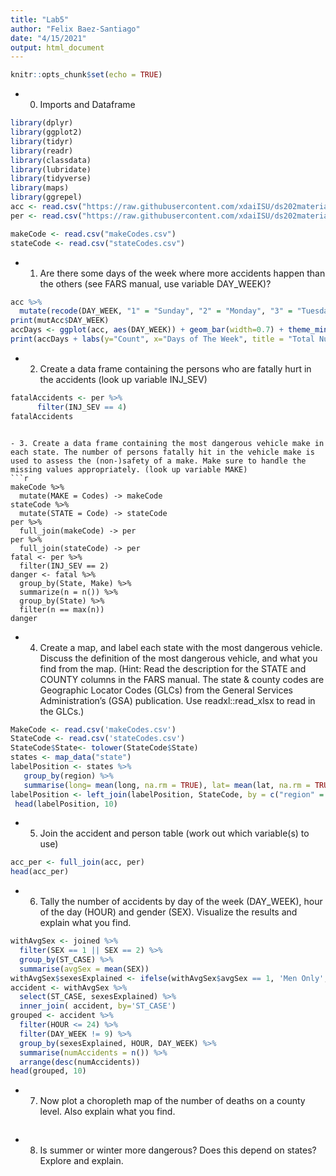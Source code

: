 ```yaml
---
title: "Lab5"
author: "Felix Baez-Santiago"
date: "4/15/2021"
output: html_document
---
```


```r
knitr::opts_chunk$set(echo = TRUE)
```

- 0. Imports and Dataframe
```r
library(dplyr)
library(ggplot2)
library(tidyr)
library(readr)
library(classdata)
library(lubridate)
library(tidyverse)
library(maps)
library(ggrepel)
acc <- read.csv("https://raw.githubusercontent.com/xdaiISU/ds202materials/master/hwlabs/fars2017/accident.csv", stringsAsFactors = FALSE)
per <- read.csv("https://raw.githubusercontent.com/xdaiISU/ds202materials/master/hwlabs/fars2017/person.csv", stringsAsFactors = FALSE)

makeCode <- read.csv("makeCodes.csv")
stateCode <- read.csv("stateCodes.csv")
```
- 1. Are there some days of the week where more accidents happen than the others (see FARS manual, use variable DAY_WEEK)?
```r
acc %>%
  mutate(recode(DAY_WEEK, "1" = "Sunday", "2" = "Monday", "3" = "Tuesday", "4" = "Wednesday", "5" = "Thursday", "6" = "Friday", "7"  = "Saturday")) -> mutAcc
print(mutAcc$DAY_WEEK)
accDays <- ggplot(acc, aes(DAY_WEEK)) + geom_bar(width=0.7) + theme_minimal()
print(accDays + labs(y="Count", x="Days of The Week", title = "Total Number of Accidents on each day of the Week"))
```

- 2. Create a data frame containing the persons who are fatally hurt in the accidents (look up variable INJ_SEV)
```r
fatalAccidents <- per %>%
      filter(INJ_SEV == 4)
fatalAccidents
```

```

- 3. Create a data frame containing the most dangerous vehicle make in each state. The number of persons fatally hit in the vehicle make is used to assess the (non-)safety of a make. Make sure to handle the missing values appropriately. (look up variable MAKE)
```r
makeCode %>%
  mutate(MAKE = Codes) -> makeCode
stateCode %>%
  mutate(STATE = Code) -> stateCode
per %>%
  full_join(makeCode) -> per
per %>%
  full_join(stateCode) -> per
fatal <- per %>%
  filter(INJ_SEV == 2)
danger <- fatal %>%
  group_by(State, Make) %>%
  summarize(n = n()) %>%
  group_by(State) %>%
  filter(n == max(n))
danger
```

- 4. Create a map, and label each state with the most dangerous vehicle. Discuss the definition of the most dangerous vehicle, and what you find from the map. (Hint: Read the description for the STATE and COUNTY columns in the FARS manual. The state & county codes are Geographic Locator Codes (GLCs) from the General Services Administration’s (GSA) publication. Use readxl::read_xlsx to read in the GLCs.)
```r
MakeCode <- read.csv('makeCodes.csv')
StateCode <- read.csv('stateCodes.csv')
StateCode$State<- tolower(StateCode$State)
states <- map_data("state")
labelPosition <- states %>%
   group_by(region) %>%
   summarise(long= mean(long, na.rm = TRUE), lat= mean(lat, na.rm = TRUE))
labelPosition <- left_join(labelPosition, StateCode, by = c("region" = "State"))
 head(labelPosition, 10)
```
- 5. Join the accident and person table (work out which variable(s) to use)
```r
acc_per <- full_join(acc, per)
head(acc_per)
```

- 6. Tally the number of accidents by day of the week (DAY_WEEK), hour of the day (HOUR) and gender (SEX). Visualize the results and explain what you find.
```r
withAvgSex <- joined %>%
  filter(SEX == 1 || SEX == 2) %>%
  group_by(ST_CASE) %>%
  summarise(avgSex = mean(SEX))
withAvgSex$sexesExplained <- ifelse(withAvgSex$avgSex == 1, 'Men Only', ifelse(withAvgSex$avgSex == 2, 'Women Only', 'Men and Women'))
accident <- withAvgSex %>%
  select(ST_CASE, sexesExplained) %>%
  inner_join( accident, by='ST_CASE')
grouped <- accident %>%
  filter(HOUR <= 24) %>%
  filter(DAY_WEEK != 9) %>%
  group_by(sexesExplained, HOUR, DAY_WEEK) %>%
  summarise(numAccidents = n()) %>%
  arrange(desc(numAccidents))
head(grouped, 10)
```

- 7. Now plot a choropleth map of the number of deaths on a county level. Also explain what you find.
```r


```

- 8. Is summer or winter more dangerous? Does this depend on states? Explore and explain.
```r


```
